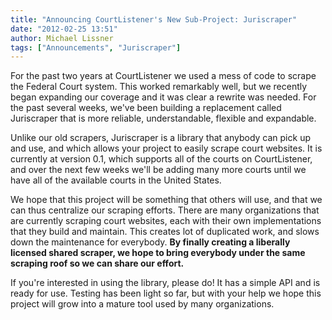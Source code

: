 ```yaml
---
title: "Announcing CourtListener's New Sub-Project: Juriscraper"
date: "2012-02-25 13:51"
author: Michael Lissner
tags: ["Announcements", "Juriscraper"]
---
```


For the past two years at CourtListener we used a mess of code to scrape
the Federal Court system. This worked remarkably well, but we recently
began expanding our coverage and it was clear a rewrite was needed. For
the past several weeks, we've been building a replacement called
Juriscraper that is more reliable, understandable, flexible and
expandable.

Unlike our old scrapers, Juriscraper is a library that anybody can pick
up and use, and which allows your project to easily scrape court
websites. It is currently at version 0.1, which supports all of the
courts on CourtListener, and over the next few weeks we'll be adding
many more courts until we have all of the available courts in the United
States.

We hope that this project will be something that others will use, and
that we can thus centralize our scraping efforts. There are many
organizations that are currently scraping court websites, each with
their own implementations that they build and maintain. This creates lot
of duplicated work, and slows down the maintenance for everybody. **By
finally creating a liberally licensed shared scraper, we hope to bring
everybody under the same scraping roof so we can share our effort.**

If you're interested in using the library, please do! It has a simple
API and is ready for use. Testing has been light so far, but with your
help we hope this project will grow into a mature tool used by many
organizations.

